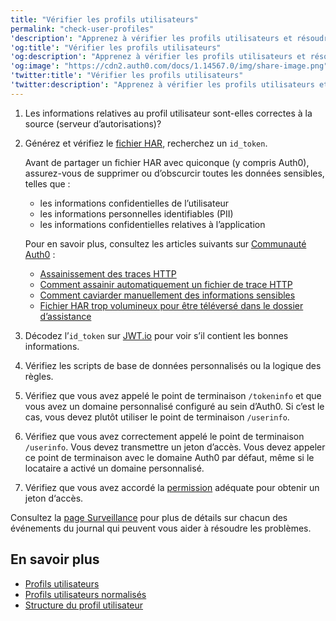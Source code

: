---
title: "Vérifier les profils utilisateurs"
permalink: "check-user-profiles"
'description': "Apprenez à vérifier les profils utilisateurs et résoudre les problèmes éventuels"
'og:title': "Vérifier les profils utilisateurs"
'og:description': "Apprenez à vérifier les profils utilisateurs et résoudre les problèmes éventuels"
'og:image': "https://cdn2.auth0.com/docs/1.14567.0/img/share-image.png"
'twitter:title': "Vérifier les profils utilisateurs"
'twitter:description': "Apprenez à vérifier les profils utilisateurs et résoudre les problèmes éventuels"
---

1. Les informations relatives au profil utilisateur sont-elles correctes à la source (serveur d’autorisations)?
2. Générez et vérifiez le [fichier HAR](/docs/fr-ca/troubleshoot/troubleshooting-tools/generate-and-analyze-har-files), recherchez un `id_token`.

   <Warning>

   Avant de partager un fichier HAR avec quiconque (y compris Auth0), assurez-vous de supprimer ou d’obscurcir toutes les données sensibles, telles que :

   * les informations confidentielles de l’utilisateur
   * les informations personnelles identifiables (PII)
   * les informations confidentielles relatives à l’application

   Pour en savoir plus, consultez les articles suivants sur [Communauté Auth0](https://community.auth0.com) :

   * [Assainissement des traces HTTP](https://community.auth0.com/t/sanitizing-http-traces/119488)
   * [Comment assainir automatiquement un fichier de trace HTTP](https://community.auth0.com/t/how-to-sanitize-a-http-trace-file-automatically/120583)
   * [Comment caviarder manuellement des informations sensibles](https://community.auth0.com/t/how-to-manually-redact-sensitive-information/122554)
   * [Fichier HAR trop volumineux pour être téléversé dans le dossier d’assistance](https://community.auth0.com/t/har-file-is-too-large-to-upload-to-the-support-case/122488)
   </Warning>

3. Décodez l’`id_token` sur [JWT.io](https://jwt.io) pour voir s’il contient les bonnes informations.
4. Vérifiez les scripts de base de données personnalisés ou la logique des règles.
5. Vérifiez que vous avez appelé le point de terminaison `/tokeninfo` et que vous avez un domaine personnalisé configuré au sein d’Auth0. Si c’est le cas, vous devez plutôt utiliser le point de terminaison `/userinfo`.
6. Vérifiez que vous avez correctement appelé le point de terminaison `/userinfo`. Vous devez transmettre un jeton d’accès. Vous devez appeler ce point de terminaison avec le domaine Auth0 par défaut, même si le locataire a activé un domaine personnalisé.
7. Vérifiez que vous avez accordé la [permission](/docs/fr-ca/get-started/apis/scopes) adéquate pour obtenir un jeton d‘accès.

<Callout icon="file-lines" color="#0EA5E9" iconType="regular">

Consultez la [page Surveillance](/docs/fr-ca/deploy-monitor/monitor) pour plus de détails sur chacun des événements du journal qui peuvent vous aider à résoudre les problèmes.

</Callout>

## En savoir plus

* [Profils utilisateurs](/docs/fr-ca/manage-users/user-accounts/user-profiles)
* [Profils utilisateurs normalisés](/docs/fr-ca/manage-users/user-accounts/user-profiles/normalized-user-profiles)
* [Structure du profil utilisateur](/docs/fr-ca/manage-users/user-accounts/user-profiles/user-profile-structure)